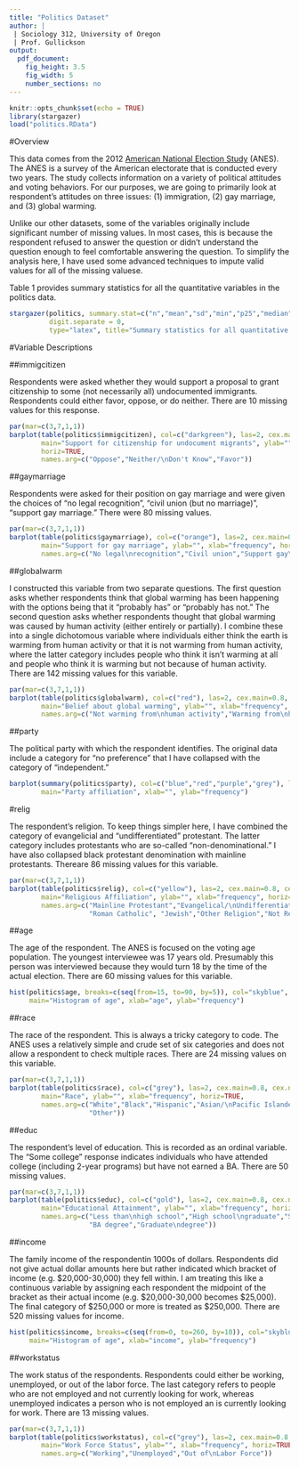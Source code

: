 ```yaml
---
title: "Politics Dataset"
author: |
 | Sociology 312, University of Oregon
 | Prof. Gullickson
output: 
  pdf_document: 
    fig_height: 3.5
    fig_width: 5
    number_sections: no
---
```


```r
knitr::opts_chunk$set(echo = TRUE)
library(stargazer)
load("politics.RData")
```

#Overview

This data comes from the 2012 [American National Election Study](http://www.electionstudies.org) (ANES). The ANES is a survey of the American electorate that is conducted every two years. The study collects information on a variety of political attitudes and voting behaviors. For our purposes, we are going to primarily look at respondent's attitudes on three issues: (1) immigration, (2) gay marriage, and (3) global warming.

Unlike our other datasets, some of the variables originally include significant number of missing values. In most cases, this is because the respondent refused to answer the question or didn't understand the question enough to feel comfortable answering the question. To simplify the analysis here, I have used some advanced techniques to impute valid values for all of the missing valuese. 

Table 1 provides summary statistics for all the quantitative variables in the politics data. 

```r
stargazer(politics, summary.stat=c("n","mean","sd","min","p25","median","p75","max"), header=FALSE, 
          digit.separate = 0,
          type="latex", title="Summary statistics for all quantitative variables in the politics dataset")
```

#Variable Descriptions

##immigcitizen

Respondents were asked whether they would support a proposal to grant citizenship to some (not necessarily all) undocumented immigrants. Respondents could either favor, oppose, or do neither. There are 10 missing values for this response. 

```r
par(mar=c(3,7,1,1))
barplot(table(politics$immigcitizen), col=c("darkgreen"), las=2, cex.main=0.8, cex.names=0.75,
        main="Support for citizenship for undocument migrants", ylab="", xlab="frequency",
        horiz=TRUE,
        names.arg=c("Oppose","Neither/\nDon't Know","Favor"))
```

##gaymarriage

Respondents were asked for their position on gay marriage and were given the choices of "no legal recognition", "civil union (but no marriage)", "support gay marriage." There were 80 missing values. 

```r
par(mar=c(3,7,1,1))
barplot(table(politics$gaymarriage), col=c("orange"), las=2, cex.main=0.8, cex.names=0.75,
        main="Support for gay marriage", ylab="", xlab="frequency", horiz=TRUE,
        names.arg=c("No legal\nrecognition","Civil union","Support gay\nmarriage"))
```

##globalwarm

I constructed this variable from two separate questions. The first question asks whether respondents think that global warming has been happening with the options being that it "probably has" or "probably has not." The second question asks whether respondents thought that global warming was caused by human activity (either entirely or partially). I combine these into a single dichotomous variable where individuals either think the earth is warming from human activity or that it is not warming from human activity, where the latter category includes people who think it isn't warming at all and people who think it is warming but not because of human activity. There are 142 missing values for this variable.

```r
par(mar=c(3,7,1,1))
barplot(table(politics$globalwarm), col=c("red"), las=2, cex.main=0.8, cex.names=0.75,
        main="Belief about global warming", ylab="", xlab="frequency", horiz=TRUE,
        names.arg=c("Not warming from\nhuman activity","Warming from\nhuman activity"))
```

##party

The political party with which the respondent identifies. The original data include a category for "no preference" that I have collapsed with the category of "independent."

```r
barplot(summary(politics$party), col=c("blue","red","purple","grey"), las=2, cex.main=0.8, cex.names=0.75,
        main="Party affiliation", xlab="", ylab="frequency")
```

#relig

The respondent's religion. To keep things simpler here, I have combined the category of evangelicial and "undifferentiated" protestant. The latter category includes protestants who are so-called "non-denominational." I have also collapsed black protestant denomination with mainline protestants. Thereare 86 missing values for this variable.

```r
par(mar=c(3,7,1,1))
barplot(table(politics$relig), col=c("yellow"), las=2, cex.main=0.8, cex.names=0.75,
        main="Religious Affiliation", ylab="", xlab="frequency", horiz=TRUE,
        names.arg=c("Mainline Protestant","Evangelical/\nUndifferentiated\nProtestant",
                    "Roman Catholic", "Jewish","Other Religion","Not Religious"))
```

##age

The age of the respondent. The ANES is focused on the voting age population. The youngest interviewee was 17 years old. Presumably this person was interviewed because they would turn 18 by the time of the actual election. There are 60 missing values for this variable.

```r
hist(politics$age, breaks=c(seq(from=15, to=90, by=5)), col="skyblue", las=1, cex.main=0.8,
     main="Histogram of age", xlab="age", ylab="frequency")
```

##race 

The race of the respondent. This is always a tricky category to code. The ANES uses a relatively simple and crude set of six categories and does not allow a respondent to check multiple races. There are 24 missing values on this variable.

```r
par(mar=c(3,7,1,1))
barplot(table(politics$race), col=c("grey"), las=2, cex.main=0.8, cex.names=0.75,
        main="Race", ylab="", xlab="frequency", horiz=TRUE,
        names.arg=c("White","Black","Hispanic","Asian/\nPacific Islander", "American\nIndian",
                    "Other"))
```


##educ

The respondent's level of education. This is recorded as an ordinal variable. The "Some college" response indicates individuals who have attended college (including 2-year programs) but have not earned a BA. There are 50 missing values. 

```r
par(mar=c(3,7,1,1))
barplot(table(politics$educ), col=c("gold"), las=2, cex.main=0.8, cex.names=0.75,
        main="Educational Attainment", ylab="", xlab="frequency", horiz=TRUE,
        names.arg=c("Less than\nhigh school","High school\ngraduate","Some college",
                    "BA degree","Graduate\ndegree"))
```


##income

The family income of the respondentin 1000s of dollars. Respondents did not give actual dollar amounts here but rather indicated which bracket of income (e.g. $20,000-30,000) they fell within. I am treating this like a continuous variable by assigning each respondent the midpoint of the bracket as their actual income (e.g. $20,000-30,000 becomes $25,000). The final category of $250,000 or more is treated as $250,000. There are 520 missing values for income. 

```r
hist(politics$income, breaks=c(seq(from=0, to=260, by=10)), col="skyblue", las=1, cex.main=0.8,
     main="Histogram of age", xlab="income", ylab="frequency")
```


##workstatus

The work status of the respondents. Respondents could either be working, unemployed, or out of the labor force. The last category refers to people who are not employed and not currently looking for work, whereas unemployed indicates a person who is not employed an is currently looking for work. There are 13 missing values. 


```r
par(mar=c(3,7,1,1))
barplot(table(politics$workstatus), col=c("grey"), las=2, cex.main=0.8, cex.names=0.75,
        main="Work Force Status", ylab="", xlab="frequency", horiz=TRUE,
        names.arg=c("Working","Unemployed","Out of\nLabor Force"))
```